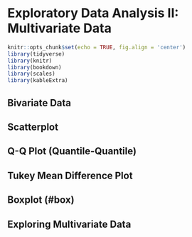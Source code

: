 # Exploratory Data Analysis II: Multivariate Data {#eda2}

```r
knitr::opts_chunk$set(echo = TRUE, fig.align = 'center')
library(tidyverse)
library(knitr)
library(bookdown)
library(scales)
library(kableExtra)
```


## Bivariate Data {#bivariate}

## Scatterplot {#scatt}

## Q-Q Plot (Quantile-Quantile) {#QQ}

## Tukey Mean Difference Plot {#Tukey}

## Boxplot (#box)

## Exploring Multivariate Data

